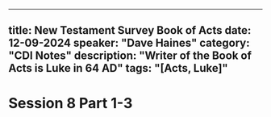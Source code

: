 ----
title: New Testament Survey Book of Acts
date: 12-09-2024 
speaker: "Dave Haines"
category: "CDI Notes"
description: "Writer of the Book of Acts is Luke in 64 AD"
tags: "[Acts, Luke]"
---

# Session 8 Part 1-3